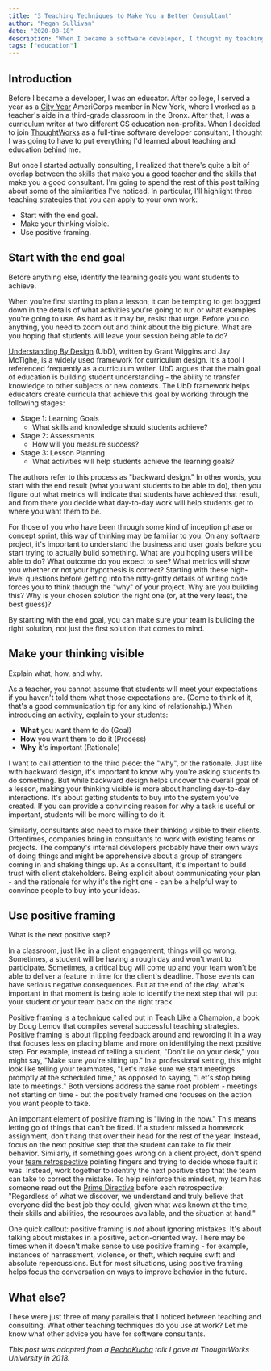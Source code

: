 ```yaml
---
title: "3 Teaching Techniques to Make You a Better Consultant"
author: "Megan Sullivan"
date: "2020-08-18"
description: "When I became a software developer, I thought my teaching days were behind me. But as it turns out, software consulting and teaching actually have a lot in common!"
tags: ["education"]
---
```


## Introduction

Before I became a developer, I was an educator. After college, I served a year as a [City Year](https://www.cityyear.org/) AmeriCorps member in New York, where I worked as a teacher's aide in a third-grade classroom in the Bronx. After that, I was a curriculum writer at two different CS education non-profits. When I decided to join [ThoughtWorks](https://www.thoughtworks.com/) as a full-time software developer consultant, I thought I was going to have to put everything I'd learned about teaching and education behind me.

But once I started actually consulting, I realized that there's quite a bit of overlap between the skills that make you a good teacher and the skills that make you a good consultant. I'm going to spend the rest of this post talking about some of the similarities I've noticed. In particular, I'll highlight three teaching strategies that you can apply to your own work:

* Start with the end goal.
* Make your thinking visible.
* Use positive framing.

## Start with the end goal

<CalloutBox>
Before anything else, identify the learning goals you want students to achieve.
</CalloutBox>

When you're first starting to plan a lesson, it can be tempting to get bogged down in the details of what activities you're going to run or what examples you're going to use. As hard as it may be, resist that urge. Before you do anything, you need to zoom out and think about the big picture. What are you hoping that students will leave your session being able to do?

[Understanding By Design](http://www.ascd.org/Publications/Books/Overview/Understanding-by-Design-Expanded-2nd-Edition.aspx) (UbD), written by Grant Wiggins and Jay McTighe, is a widely used framework for curriculum design. It's a tool I referenced frequently as a curriculum writer. UbD argues that the main goal of education is building student understanding - the ability to transfer knowledge to other subjects or new contexts. The UbD framework helps educators create curricula that achieve this goal by working through the following stages:

* Stage 1: Learning Goals
    * What skills and knowledge should students achieve?
* Stage 2: Assessments
    * How will you measure success?
* Stage 3: Lesson Planning
    * What activities will help students achieve the learning goals?

The authors refer to this process as "backward design." In other words, you start with the end result (what you want students to be able to do), then you figure out what metrics will indicate that students have achieved that result, and from there you decide what day-to-day work will help students get to where you want them to be.

For those of you who have been through some kind of inception phase or concept sprint, this way of thinking may be familiar to you. On any software project, it's important to understand the business and user goals before you start trying to actually build something. What are you hoping users will be able to do? What outcome do you expect to see? What metrics will show you whether or not your hypothesis is correct? Starting with these high-level questions before getting into the nitty-gritty details of writing code forces you to think through the "why" of your project. Why are you building this? Why is your chosen solution the right one (or, at the very least, the best guess)?

By starting with the end goal, you can make sure your team is building the right solution, not just the first solution that comes to mind.

## Make your thinking visible

<CalloutBox>
Explain what, how, and why.
</CalloutBox>

As a teacher, you cannot assume that students will meet your expectations if you haven't told them what those expectations are. (Come to think of it, that's a good communication tip for any kind of relationship.) When introducing an activity, explain to your students:

* **What** you want them to do (Goal)
* **How** you want them to do it (Process)
* **Why** it's important (Rationale)

I want to call attention to the third piece: the "why", or the rationale. Just like with backward design, it's important to know why you're asking students to do something. But while backward design helps uncover the overall goal of a lesson, making your thinking visible is more about handling day-to-day interactions. It's about getting students to buy into the system you've created. If you can provide a convincing reason for why a task is useful or important, students will be more willing to do it.

Similarly, consultants also need to make their thinking visible to their clients. Oftentimes, companies bring in consultants to work with existing teams or projects. The company's internal developers probably have their own ways of doing things and might be apprehensive about a group of strangers coming in and shaking things up. As a consultant, it's important to build trust with client stakeholders. Being explicit about communicating your plan - and the rationale for why it's the right one - can be a helpful way to convince people to buy into your ideas.

## Use positive framing

<CalloutBox>
What is the next positive step?
</CalloutBox>

In a classroom, just like in a client engagement, things will go wrong. Sometimes, a student will be having a rough day and won't want to participate. Sometimes, a critical bug will come up and your team won't be able to deliver a feature in time for the client's deadline. Those events can have serious negative consequences. But at the end of the day, what's important in that moment is being able to identify the next step that will put your student or your team back on the right track.

Positive framing is a technique called out in [Teach Like a Champion](https://teachlikeachampion.com/books/teach-like-champion-2-0), a book by Doug Lemov that compiles several successful teaching strategies. Positive framing is about flipping feedback around and rewording it in a way that focuses less on placing blame and more on identifying the next positive step. For example, instead of telling a student, "Don't lie on your desk," you might say, "Make sure you're sitting up." In a professional setting, this might look like telling your teammates, "Let's make sure we start meetings promptly at the scheduled time," as opposed to saying, "Let's stop being late to meetings." Both versions address the same root problem - meetings not starting on time - but the positively framed one focuses on the action you want people to take.

An important element of positive framing is "living in the now." This means letting go of things that can't be fixed. If a student missed a homework assignment, don't hang that over their head for the rest of the year. Instead, focus on the next positive step that the student can take to fix their behavior. Similarly, if something goes wrong on a client project, don't spend your [team retrospective](https://www.scrum.org/resources/what-is-a-sprint-retrospective) pointing fingers and trying to decide whose fault it was. Instead, work together to identify the next positive step that the team can take to correct the mistake. To help reinforce this mindset, my team has someone read out the [Prime Directive](http://www.funretrospectives.com/prime-directive/) before each retrospective: "Regardless of what we discover, we understand and truly believe that everyone did the best job they could, given what was known at the time, their skills and abilities, the resources available, and the situation at hand." 

One quick callout: positive framing is *not* about ignoring mistakes. It's about talking about mistakes in a positive, action-oriented way. There may be times when it doesn't make sense to use positive framing - for example, instances of harrassment, violence, or theft, which require swift and absolute repercussions. But for most situations, using positive framing helps focus the conversation on ways to improve behavior in the future.

## What else?

These were just three of many parallels that I noticed between teaching and consulting. What other teaching techniques do you use at work? Let me know what other advice you have for software consultants.

*This post was adapted from a [PechaKucha](https://en.wikipedia.org/wiki/PechaKucha) talk I gave at ThoughtWorks University in 2018.*